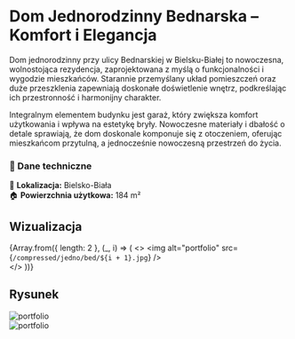 
# **Dom Jednorodzinny Bednarska – Komfort i Elegancja**  

Dom jednorodzinny przy ulicy Bednarskiej w Bielsku-Białej to nowoczesna, wolnostojąca rezydencja, zaprojektowana z myślą o funkcjonalności i wygodzie mieszkańców. Starannie przemyślany układ pomieszczeń oraz duże przeszklenia zapewniają doskonałe doświetlenie wnętrz, podkreślając ich przestronność i harmonijny charakter.  

Integralnym elementem budynku jest garaż, który zwiększa komfort użytkowania i wpływa na estetykę bryły. Nowoczesne materiały i dbałość o detale sprawiają, że dom doskonale komponuje się z otoczeniem, oferując mieszkańcom przytulną, a jednocześnie nowoczesną przestrzeń do życia.  

### **📌 Dane techniczne**  
📍 **Lokalizacja:** Bielsko-Biała  
🏠 **Powierzchnia użytkowa:** 184 m²  

## Wizualizacja

{Array.from({ length: 2 }, (_, i) => (
  <>
    <Zoom>
      <img alt="portfolio" src={`/compressed/jedno/bed/${i + 1}.jpg`} />
    </Zoom>
    <br/>
  </>
))}

## Rysunek

<Zoom>
  <img alt="portfolio" src={`/compressed/jedno/bed/3.jpg`} />
</Zoom>

<br/>

<Zoom>
  <img alt="portfolio" src={`/compressed/jedno/bed/4.jpg`} />
</Zoom>
